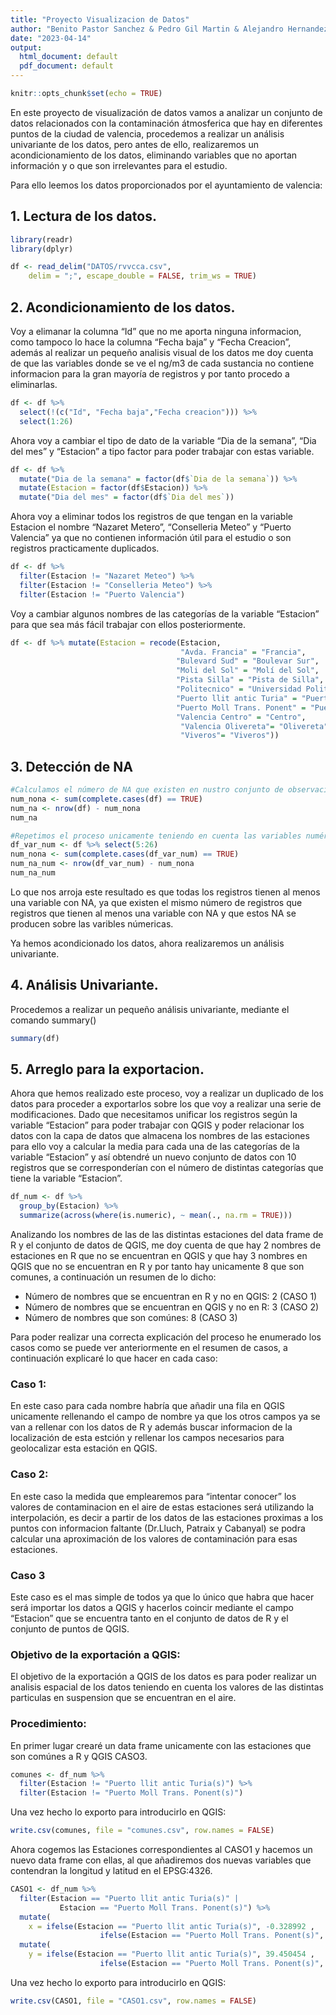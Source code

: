 ```yaml
---
title: "Proyecto Visualizacion de Datos"
author: "Benito Pastor Sanchez & Pedro Gil Martin & Alejandro Hernandez Beneito & Rosa Martinez Enrich & Jorge Albalat Luengo"
date: "2023-04-14"
output:
  html_document: default
  pdf_document: default
---
```


```r
knitr::opts_chunk$set(echo = TRUE)
```

En este proyecto de visualización de datos vamos a analizar un conjunto de datos relacionados con la contaminación átmosferica que hay en diferentes puntos de la ciudad de valencia, procedemos a realizar un análisis univariante de los datos, pero antes de ello, realizaremos un acondicionamiento de los datos, eliminando variables que no aportan información y o que son irrelevantes para el estudio.

Para ello leemos los datos proporcionados por el ayuntamiento de valencia:

## 1. Lectura de los datos.

```r
library(readr)
library(dplyr)

df <- read_delim("DATOS/rvvcca.csv", 
    delim = ";", escape_double = FALSE, trim_ws = TRUE)
```

## 2. Acondicionamiento de los datos.

Voy a elimanar la columna "Id" que no me aporta ninguna informacion, como tampoco lo hace la columna "Fecha baja" y "Fecha Creacion", además al realizar un pequeño analisis visual de los datos me doy cuenta de que las variables donde se ve el ng/m3 de cada sustancia no contiene informacion para la gran mayoría de registros y por tanto procedo a eliminarlas.

```r
df <- df %>% 
  select(!(c("Id", "Fecha baja","Fecha creacion"))) %>%
  select(1:26)
```

Ahora voy a cambiar el tipo de dato de la variable "Dia de la semana", "Dia del mes" y "Estacion" a tipo factor para poder trabajar con estas variable.

```r
df <- df %>% 
  mutate("Dia de la semana" = factor(df$`Dia de la semana`)) %>%
  mutate(Estacion = factor(df$Estacion)) %>% 
  mutate("Dia del mes" = factor(df$`Dia del mes`))
```

Ahora voy a eliminar todos los registros de que tengan en la variable Estacion el nombre "Nazaret Metero", "Conselleria Meteo" y "Puerto Valencia" ya que no contienen información útil para el estudio o son registros practicamente duplicados.

```r
df <- df %>% 
  filter(Estacion != "Nazaret Meteo") %>% 
  filter(Estacion != "Conselleria Meteo") %>% 
  filter(Estacion != "Puerto Valencia") 
```

Voy a cambiar algunos nombres de las categorías de la variable "Estacion" para que sea más fácil trabajar con ellos posteriormente.

```r
df <- df %>% mutate(Estacion = recode(Estacion,
                                      "Avda. Francia" = "Francia",
                                     "Bulevard Sud" = "Boulevar Sur",
                                     "Moli del Sol" = "Molí del Sol",
                                     "Pista Silla" = "Pista de Silla",
                                     "Politecnico" = "Universidad Politécnica",
                                     "Puerto llit antic Turia" = "Puerto llit antic Turia(s)",
                                     "Puerto Moll Trans. Ponent" = "Puerto Moll Trans. Ponent(s)",
                                     "Valencia Centro" = "Centro",
                                      "Valencia Olivereta"= "Olivereta",
                                      "Viveros"= "Viveros")) 

```

## 3. Detección de NA

```r
#Calculamos el número de NA que existen en nustro conjunto de observaciones.
num_nona <- sum(complete.cases(df) == TRUE)
num_na <- nrow(df) - num_nona
num_na

#Repetimos el proceso unicamente teniendo en cuenta las variables numéricas.
df_var_num <- df %>% select(5:26)
num_nona <- sum(complete.cases(df_var_num) == TRUE)
num_na_num <- nrow(df_var_num) - num_nona
num_na_num
```

Lo que nos arroja este resultado es que todas los registros tienen al menos una variable con NA, ya que existen el mismo número de registros que registros que tienen al menos una variable con NA y que estos NA se producen sobre las varibles númericas.

Ya hemos acondicionado los datos, ahora realizaremos un análisis univariante.

## 4. Análisis Univariante.

Procedemos a realizar un pequeño análisis univariante, mediante el comando summary()

```r
summary(df)
```

## 5. Arreglo para la exportacion.

Ahora que hemos realizado este proceso, voy a realizar un duplicado de los datos para proceder a exportarlos sobre los que voy a realizar una serie de modificaciones. Dado que necesitamos unificar los registros según la variable "Estacion" para poder trabajar con QGIS y poder relacionar los datos con la capa de datos que almacena los nombres de las estaciones para ello voy a calcular la media para cada una de las categorías de la variable "Estacion" y así obtendré un nuevo conjunto de datos con 10 registros que se corresponderían con el número de distintas categorías que tiene la variable "Estacion".

```r
df_num <- df %>% 
  group_by(Estacion) %>% 
  summarize(across(where(is.numeric), ~ mean(., na.rm = TRUE))) 

```

Analizando los nombres de las de las distintas estaciones del data frame de R y el conjunto de datos de QGIS, me doy cuenta de que hay 2 nombres de estaciones en R que no se encuentran en QGIS y que hay 3 nombres en QGIS que no se encuentran en R y por tanto hay unicamente 8 que son comunes, a continuación un resumen de lo dicho:

-   Número de nombres que se encuentran en R y no en QGIS: 2 (CASO 1)
-   Número de nombres que se encuentran en QGIS y no en R: 3 (CASO 2)
-   Número de nombres que son comúnes: 8 (CASO 3)

Para poder realizar una correcta explicación del proceso he enumerado los casos como se puede ver anteriormente en el resumen de casos, a continuación explicaré lo que hacer en cada caso:

### Caso 1:

En este caso para cada nombre habría que añadir una fila en QGIS unicamente rellenando el campo de nombre ya que los otros campos ya se van a rellenar con los datos de R y además buscar informacion de la localización de esta estción y rellenar los campos necesarios para geolocalizar esta estación en QGIS.

### Caso 2:

En este caso la medida que emplearemos para "intentar conocer" los valores de contaminacion en el aire de estas estaciones será utilizando la interpolación, es decir a partir de los datos de las estaciones proximas a los puntos con informacion faltante (Dr.Lluch, Patraix y Cabanyal) se podra calcular una aproximación de los valores de contaminación para esas estaciones.

### Caso 3

Este caso es el mas simple de todos ya que lo único que habra que hacer será importar los datos a QGIS y hacerlos coincir mediante el campo "Estacion" que se encuentra tanto en el conjunto de datos de R y el conjunto de puntos de QGIS.

### Objetivo de la exportación a QGIS:

El objetivo de la exportación a QGIS de los datos es para poder realizar un analisis espacial de los datos teniendo en cuenta los valores de las distintas particulas en suspension que se encuentran en el aire.

### Procedimiento:

En primer lugar crearé un data frame unicamente con las estaciones que son comúnes a R y QGIS CASO3.

```r
comunes <- df_num %>% 
  filter(Estacion != "Puerto llit antic Turia(s)") %>%
  filter(Estacion != "Puerto Moll Trans. Ponent(s)") 
```

Una vez hecho lo exporto para introducirlo en QGIS:

```r
write.csv(comunes, file = "comunes.csv", row.names = FALSE)
```

Ahora cogemos las Estaciones correspondientes al CASO1 y hacemos un nuevo data frame con ellas, al que añadiremos dos nuevas variables que contendran la longitud y latitud en el EPSG:4326.

```r
CASO1 <- df_num %>% 
  filter(Estacion == "Puerto llit antic Turia(s)" | 
           Estacion == "Puerto Moll Trans. Ponent(s)") %>%
  mutate(
    x = ifelse(Estacion == "Puerto llit antic Turia(s)", -0.328992 ,
                    ifelse(Estacion == "Puerto Moll Trans. Ponent(s)", -0.323220, NA))) %>%
  mutate(
    y = ifelse(Estacion == "Puerto llit antic Turia(s)", 39.450454 ,
                    ifelse(Estacion == "Puerto Moll Trans. Ponent(s)", 39.459204, NA)))
```

Una vez hecho lo exporto para introducirlo en QGIS:

```r
write.csv(CASO1, file = "CASO1.csv", row.names = FALSE)
```
